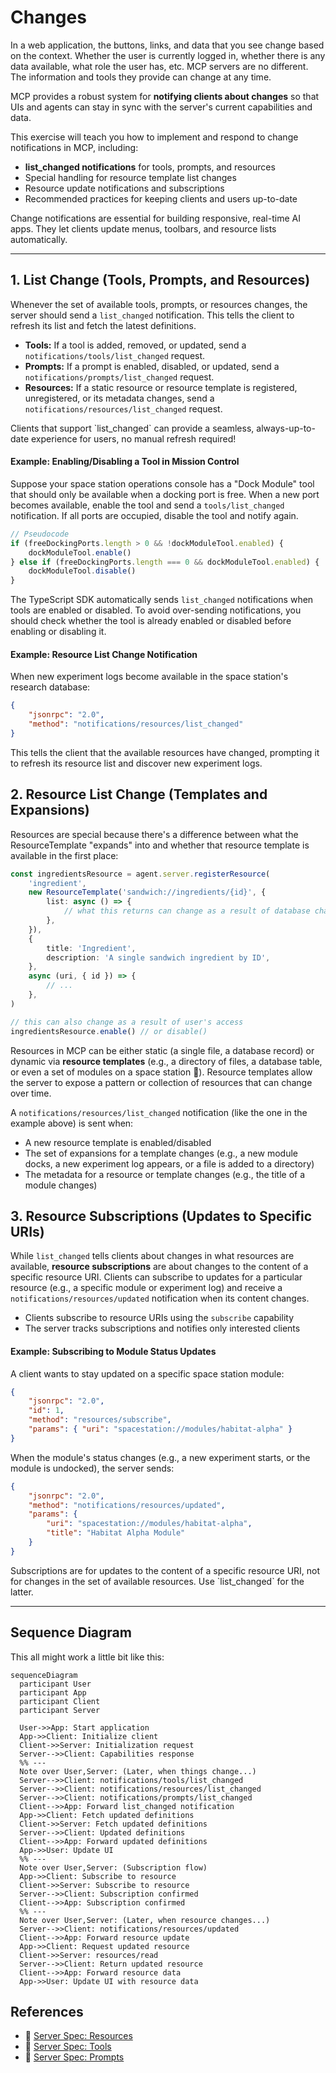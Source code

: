 # Changes

<EpicVideo url="https://www.epicai.pro/workshops/day-3-advanced-tools-sampling-and-elicitation/intro~s3qik" />

In a web application, the buttons, links, and data that you see change based on the context. Whether the user is currently logged in, whether there is any data available, what role the user has, etc. MCP servers are no different. The information and tools they provide can change at any time.

MCP provides a robust system for **notifying clients about changes** so that UIs and agents can stay in sync with the server's current capabilities and data.

This exercise will teach you how to implement and respond to change notifications in MCP, including:

- **list_changed notifications** for tools, prompts, and resources
- Special handling for resource template list changes
- Resource update notifications and subscriptions
- Recommended practices for keeping clients and users up-to-date

<callout-info>
	Change notifications are essential for building responsive, real-time AI apps.
	They let clients update menus, toolbars, and resource lists automatically.
</callout-info>

---

## 1. List Change (Tools, Prompts, and Resources)

Whenever the set of available tools, prompts, or resources changes, the server should send a `list_changed` notification. This tells the client to refresh its list and fetch the latest definitions.

- **Tools:** If a tool is added, removed, or updated, send a `notifications/tools/list_changed` request.
- **Prompts:** If a prompt is enabled, disabled, or updated, send a `notifications/prompts/list_changed` request.
- **Resources:** If a static resource or resource template is registered, unregistered, or its metadata changes, send a `notifications/resources/list_changed` request.

<callout-success>
	Clients that support `list_changed` can provide a seamless, always-up-to-date
	experience for users, no manual refresh required!
</callout-success>

#### Example: Enabling/Disabling a Tool in Mission Control

Suppose your space station operations console has a "Dock Module" tool that should only be available when a docking port is free. When a new port becomes available, enable the tool and send a `tools/list_changed` notification. If all ports are occupied, disable the tool and notify again.

```ts
// Pseudocode
if (freeDockingPorts.length > 0 && !dockModuleTool.enabled) {
	dockModuleTool.enable()
} else if (freeDockingPorts.length === 0 && dockModuleTool.enabled) {
	dockModuleTool.disable()
}
```

The TypeScript SDK automatically sends `list_changed` notifications when tools are enabled or disabled. To avoid over-sending notifications, you should check whether the tool is already enabled or disabled before enabling or disabling it.

#### Example: Resource List Change Notification

When new experiment logs become available in the space station's research database:

```json filename=server-notification.json nocopy
{
	"jsonrpc": "2.0",
	"method": "notifications/resources/list_changed"
}
```

This tells the client that the available resources have changed, prompting it to refresh its resource list and discover new experiment logs.

## 2. Resource List Change (Templates and Expansions)

Resources are special because there's a difference between what the
ResourceTemplate "expands" into and whether that resource template is available
in the first place:

```ts lines=4-6,17-18
const ingredientsResource = agent.server.registerResource(
	'ingredient',
	new ResourceTemplate('sandwich://ingredients/{id}', {
		list: async () => {
			// what this returns can change as a result of database changes etc.
		},
	}),
	{
		title: 'Ingredient',
		description: 'A single sandwich ingredient by ID',
	},
	async (uri, { id }) => {
		// ...
	},
)

// this can also change as a result of user's access
ingredientsResource.enable() // or disable()
```

Resources in MCP can be either static (a single file, a database record) or dynamic via **resource templates** (e.g., a directory of files, a database table, or even a set of modules on a space station 🚀). Resource templates allow the server to expose a pattern or collection of resources that can change over time.

A `notifications/resources/list_changed` notification (like the one in the example above) is sent when:

- A new resource template is enabled/disabled
- The set of expansions for a template changes (e.g., a new module docks, a new experiment log appears, or a file is added to a directory)
- The metadata for a resource or template changes (e.g., the title of a module changes)

## 3. Resource Subscriptions (Updates to Specific URIs)

While `list_changed` tells clients about changes in what resources are available, **resource subscriptions** are about changes to the content of a specific resource URI. Clients can subscribe to updates for a particular resource (e.g., a specific module or experiment log) and receive a `notifications/resources/updated` notification when its content changes.

- Clients subscribe to resource URIs using the `subscribe` capability
- The server tracks subscriptions and notifies only interested clients

#### Example: Subscribing to Module Status Updates

A client wants to stay updated on a specific space station module:

```json filename=client-request.json nocopy
{
	"jsonrpc": "2.0",
	"id": 1,
	"method": "resources/subscribe",
	"params": { "uri": "spacestation://modules/habitat-alpha" }
}
```

When the module's status changes (e.g., a new experiment starts, or the module is undocked), the server sends:

```json filename=server-notification-request.json nocopy
{
	"jsonrpc": "2.0",
	"method": "notifications/resources/updated",
	"params": {
		"uri": "spacestation://modules/habitat-alpha",
		"title": "Habitat Alpha Module"
	}
}
```

<callout-muted>
	Subscriptions are for updates to the content of a specific resource URI, not
	for changes in the set of available resources. Use `list_changed` for the
	latter.
</callout-muted>

---

## Sequence Diagram

This all might work a little bit like this:

```mermaid
sequenceDiagram
  participant User
  participant App
  participant Client
  participant Server

  User->>App: Start application
  App->>Client: Initialize client
  Client->>Server: Initialization request
  Server-->>Client: Capabilities response
  %% ---
  Note over User,Server: (Later, when things change...)
  Server-->>Client: notifications/tools/list_changed
  Server-->>Client: notifications/resources/list_changed
  Server-->>Client: notifications/prompts/list_changed
  Client-->>App: Forward list_changed notification
  App->>Client: Fetch updated definitions
  Client->>Server: Fetch updated definitions
  Server-->>Client: Updated definitions
  Client-->>App: Forward updated definitions
  App->>User: Update UI
  %% ---
  Note over User,Server: (Subscription flow)
  App->>Client: Subscribe to resource
  Client->>Server: Subscribe to resource
  Server-->>Client: Subscription confirmed
  Client-->>App: Subscription confirmed
  %% ---
  Note over User,Server: (Later, when resource changes...)
  Server-->>Client: notifications/resources/updated
  Client-->>App: Forward resource update
  App->>Client: Request updated resource
  Client->>Server: resources/read
  Server-->>Client: Return updated resource
  Client-->>App: Forward resource data
  App->>User: Update UI with resource data
```

## References

- 📜 [Server Spec: Resources](https://modelcontextprotocol.io/specification/2025-06-18/server/resources)
- 📜 [Server Spec: Tools](https://modelcontextprotocol.io/specification/2025-06-18/server/tools)
- 📜 [Server Spec: Prompts](https://modelcontextprotocol.io/specification/2025-06-18/server/prompts)
